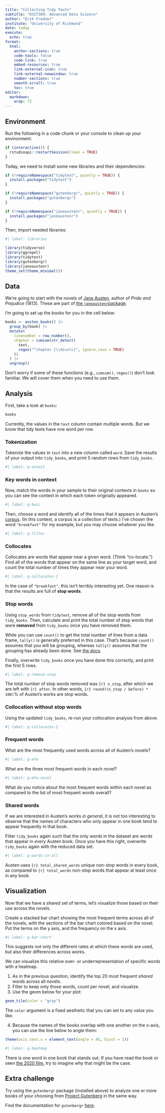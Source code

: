 ```yaml
---
title: "Collecting Tidy Texts"
subtitle: "DSST389: Advanced Data Science"
author: "Erik Fredner"
institute: "University of Richmond"
date: today
execute:
  echo: true
format:
  html:
    anchor-sections: true
    code-tools: false
    code-link: true
    embed-resources: true
    link-external-icon: true
    link-external-newwindow: true
    number-sections: true
    smooth-scroll: true
    toc: true
editor:
  markdown:
    wrap: 72
---
```


## Environment

Run the following in a code chunk or your console to clean up your environment:

```r
if (interactive()) {
  rstudioapi::restartSession(clean = TRUE)
}
```

Today, we need to install some new libraries and their dependencies:

```r
if (!requireNamespace("tidytext", quietly = TRUE)) {
  install.packages("tidytext")
}

if (!requireNamespace("gutenbergr", quietly = TRUE)) {
  install.packages("gutenbergr")
}

if (!requireNamespace("janeaustenr", quietly = TRUE)) {
  install.packages("janeaustenr")
}
```

Then, import needed libraries:

```r
#| label: libraries

library(tidyverse)
library(ggrepel)
library(tidytext)
library(gutenbergr)
library(janeaustenr)
theme_set(theme_minimal())
```

## Data

We're going to start with the novels of [Jane Austen](https://en.wikipedia.org/wiki/Jane_Austen), author of *Pride and Prejudice* (1813). These are part of [the `janeaustenr`package](https://github.com/juliasilge/janeaustenr).

I'm going to set up the books for you in the cell below:

```r
books <- austen_books() |>
  group_by(book) |>
  mutate(
    linenumber = row_number(),
    chapter = cumsum(str_detect(
      text,
      regex("^chapter [\\divxlc]", ignore_case = TRUE)
    ))
  ) |>
  ungroup()
```

Don't worry if some of these functions (e.g., `cumsum()`, `regex()`) don't look familiar. We will cover them when you need to use them.

## Analysis

First, take a look at `books`:

```r
books
```

Currently, the values in the `text` column contain multiple words. But we know that tidy texts have one word per row.

### Tokenization

Tokenize the values in `text` into a new column called `word`. Save the results of your output into `tidy_books`, and print 5 random rows from `tidy_books`.

```r
#| label: q-unnest
```

### Key words in context

Now, match the words in your sample to their original contexts in `books` so you can see the context in which each token originally appeared.

```r
#| label: q-kwic
```

Then, choose a word and identify all of the times that it appears in Austen's [corpus](https://en.wikipedia.org/wiki/Text_corpus). (In this context, a corpus is a collection of texts.) I've chosen the word `"breakfast"` for my example, but you may choose whatever you like.

```r
#| label: q-filter
```

### Collocates

Collocates are words that appear near a given word. (Think "co-locate.") Find all of the words that appear on the same line as your target word, and count the total number of times they appear near your word.

```r
#| label: q-collocates-1
```

In the case of `"breakfast"`, this isn't terribly interesting yet. One reason is that the results are full of **stop words**.

### Stop words

Using `stop_words` from `tidytext`, remove all of the stop words from `tidy_books`. Then, calculate and print the total number of stop words that were **removed** from `tidy_books` once you have removed them.

:::{.callout-tip}
While you can use `count()` to get the total number of lines from a data frame, `tally()` is generally preferred in this case. That's because `count()` assumes that you will be grouping, whereas `tally()` assumes that the grouping has already been done. See [the docs](https://dplyr.tidyverse.org/reference/count.html).
:::

Finally, overwrite `tidy_books` once you have done this correctly, and print the first 5 rows.

```r
#| label: q-remove-stop
```

The total number of stop words removed was `{r} n_stop`, after which we are left with `{r} after`. In other words, `{r} round((n_stop / before) * 100)`% of Austen's works are stop words.

### Collocation without stop words

Using the updated `tidy_books`, re-run your collocation analysis from above.

```r
#| label: q-collocates-2
```

### Frequent words

What are the most frequently used words across all of Austen's novels?

```r
#| label: q-mfw
```

What are the three most frequent words in each novel?

```r
#| label: q-mfw-novel
```

What do you notice about the most frequent words within each novel as compared to the list of most frequent words overall?

### Shared words

If we are interested in Austen's works *in general*, it is not too interesting to observe that the names of characters who only appear in one book tend to appear frequently in that book.

Filter `tidy_books` again such that the only words in the dataset are words that appear in *every* Austen book. Once you have this right, overwrite `tidy_books` again with the reduced data set.

```r
#| label: q-words-in-all
```

Austen uses `{r} total_shared_words` unique non-stop words in every book, as compared to `{r} total_words` non-stop words that appear at least once in any book.

## Visualization

Now that we have a shared set of terms, let's visualize those based on their use across the novels.

Create a stacked bar chart showing the most frequent terms across all of the novels, with the sections of the bar chart colored based on the novel. Put the terms on the y axis, and the frequency on the x axis.

```r
#| label: q-bar-chart
```

This suggests not only the different rates at which these words are used, but also their differences across works.

We can visualize this relative over- or underrepresentation of specific words with a heatmap.

1. As in the previous question, identify the top 20 most frequent *shared* words across all novels.
2. Filter to keep only those words, count per novel, and visualize.
3. Use the geom below for your plot:

```r
geom_tile(color = "gray")
```

The `color` argument is a fixed aesthetic that you can set to any value you like.

4. Because the names of the books overlap with one another on the x-axis, you can use the line below to angle them:

```r
theme(axis.text.x = element_text(angle = 45, hjust = 1))
```

```r
#| label: q-heatmap
```

There is one word in one book that stands out. If you have read the book or seen [the 2020 film](https://en.wikipedia.org/wiki/Emma_(2020_film)), try to imagine why that might be the case.

## Extra challenge

Try using the `gutenbergr` package (installed above) to analyze one or more books of your choosing from [Project Gutenberg](https://www.gutenberg.org/) in the same way.

Find the documentation for `gutenbergr` [here](https://docs.ropensci.org/gutenbergr/).
